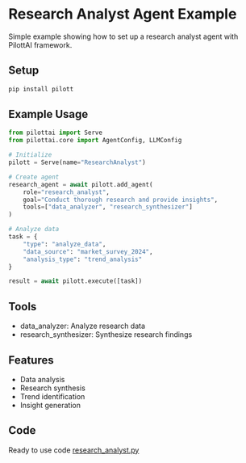 # Research Analyst Agent Example

Simple example showing how to set up a research analyst agent with PilottAI framework.

## Setup

```bash
pip install pilott
```

## Example Usage

```python
from pilottai import Serve
from pilottai.core import AgentConfig, LLMConfig

# Initialize
pilott = Serve(name="ResearchAnalyst")

# Create agent
research_agent = await pilott.add_agent(
    role="research_analyst",
    goal="Conduct thorough research and provide insights",
    tools=["data_analyzer", "research_synthesizer"]
)

# Analyze data
task = {
    "type": "analyze_data",
    "data_source": "market_survey_2024",
    "analysis_type": "trend_analysis"
}

result = await pilott.execute([task])
```

## Tools

- data_analyzer: Analyze research data
- research_synthesizer: Synthesize research findings

## Features

- Data analysis
- Research synthesis
- Trend identification
- Insight generation

## Code

Ready to use code [research_analyst.py](../../pilott/agents/research_analyst.py)
